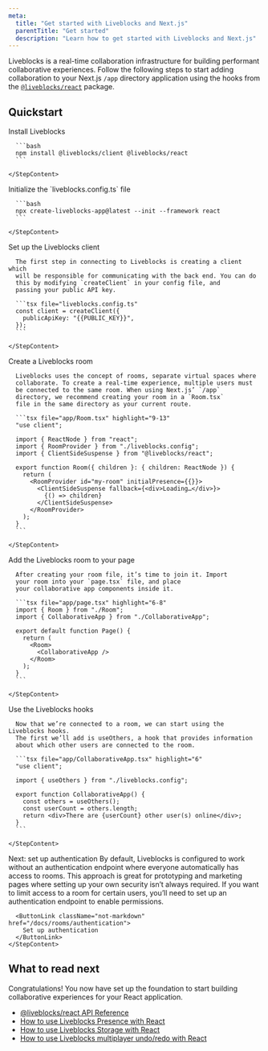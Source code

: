 ```yaml
---
meta:
  title: "Get started with Liveblocks and Next.js"
  parentTitle: "Get started"
  description: "Learn how to get started with Liveblocks and Next.js"
---
```


Liveblocks is a real-time collaboration infrastructure for building performant
collaborative experiences. Follow the following steps to start adding
collaboration to your Next.js `/app` directory application using the hooks from
the [`@liveblocks/react`](/docs/api-reference/liveblocks-react) package.

## Quickstart

<Steps>

  <Step>
    <StepTitle>Install Liveblocks</StepTitle>
    <StepContent>

      ```bash
      npm install @liveblocks/client @liveblocks/react
      ```

    </StepContent>

  </Step>
  <Step>
    <StepTitle>Initialize the `liveblocks.config.ts` file</StepTitle>
    <StepContent>

      ```bash
      npx create-liveblocks-app@latest --init --framework react
      ```

    </StepContent>

  </Step>
  <Step>
    <StepTitle>Set up the Liveblocks client</StepTitle>
    <StepContent>

      The first step in connecting to Liveblocks is creating a client which
      will be responsible for communicating with the back end. You can do
      this by modifying `createClient` in your config file, and
      passing your public API key.

      ```tsx file="liveblocks.config.ts"
      const client = createClient({
        publicApiKey: "{{PUBLIC_KEY}}",
      });
      ```

    </StepContent>

  </Step>
  <Step>
    <StepTitle>Create a Liveblocks room</StepTitle>
    <StepContent>

      Liveblocks uses the concept of rooms, separate virtual spaces where
      collaborate. To create a real-time experience, multiple users must
      be connected to the same room. When using Next.js’ `/app`
      directory, we recommend creating your room in a `Room.tsx`
      file in the same directory as your current route.

      ```tsx file="app/Room.tsx" highlight="9-13"
      "use client";

      import { ReactNode } from "react";
      import { RoomProvider } from "./liveblocks.config";
      import { ClientSideSuspense } from "@liveblocks/react";

      export function Room({ children }: { children: ReactNode }) {
        return (
          <RoomProvider id="my-room" initialPresence={{}}>
            <ClientSideSuspense fallback={<div>Loading…</div>}>
              {() => children}
            </ClientSideSuspense>
          </RoomProvider>
        );
      }
      ```

    </StepContent>

  </Step>
  <Step>
    <StepTitle>Add the Liveblocks room to your page</StepTitle>
    <StepContent>

      After creating your room file, it’s time to join it. Import
      your room into your `page.tsx` file, and place
      your collaborative app components inside it.

      ```tsx file="app/page.tsx" highlight="6-8"
      import { Room } from "./Room";
      import { CollaborativeApp } from "./CollaborativeApp";

      export default function Page() {
        return (
          <Room>
            <CollaborativeApp />
          </Room>
        );
      }
      ```

    </StepContent>

  </Step>
  <Step>
    <StepTitle>Use the Liveblocks hooks</StepTitle>
    <StepContent>

      Now that we’re connected to a room, we can start using the Liveblocks hooks.
      The first we’ll add is useOthers, a hook that provides information
      about which other users are connected to the room.

      ```tsx file="app/CollaborativeApp.tsx" highlight="6"
      "use client";

      import { useOthers } from "./liveblocks.config";

      export function CollaborativeApp() {
        const others = useOthers();
        const userCount = others.length;
        return <div>There are {userCount} other user(s) online</div>;
      }
      ```

    </StepContent>

  </Step>
  <Step lastStep>
    <StepTitle>Next: set up authentication</StepTitle>
    <StepContent>
      By default, Liveblocks is configured to work without an authentication endpoint
      where everyone automatically has access to rooms. This approach is great for
      prototyping and marketing pages where setting up your own security isn’t always
      required. If you want to limit access to a room for certain users, you’ll need
      to set up an authentication endpoint to enable permissions.

      <ButtonLink className="not-markdown" href="/docs/rooms/authentication">
        Set up authentication
      </ButtonLink>
    </StepContent>

  </Step>
</Steps>

## What to read next

Congratulations! You now have set up the foundation to start building
collaborative experiences for your React application.

- [@liveblocks/react API Reference](/docs/api-reference/liveblocks-react)
- [How to use Liveblocks Presence with React](/docs/guides/how-to-use-liveblocks-presence-with-react)
- [How to use Liveblocks Storage with React](/docs/guides/how-to-use-liveblocks-stroage-with-react)
- [How to use Liveblocks multiplayer undo/redo with React](/docs/guides/how-to-use-liveblocks-multiplayer-undo-redo-with-react)
